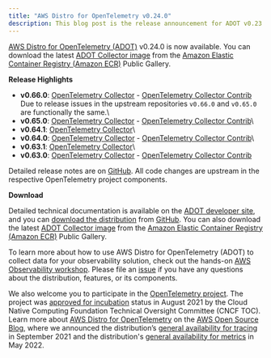 ```yaml
---
title: "AWS Distro for OpenTelemetry v0.24.0"
description: This blog post is the release announcement for ADOT v0.23.0
---
```



<SectionSeparator />

[AWS Distro for OpenTelemetry (ADOT)](https://aws-otel.github.io/) v0.24.0 is now available.
You can download the latest [ADOT Collector image](https://gallery.ecr.aws/aws-observability/aws-otel-collector) from the
[Amazon Elastic Container Registry (Amazon ECR)](https://aws.amazon.com/ecr/) Public Gallery.

<SectionSeparator />

**Release Highlights**

- **v0.66.0**: [OpenTelemetry Collector](https://github.com/open-telemetry/opentelemetry-collector/releases/tag/v0.66.0) - [OpenTelemetry Collector Contrib](https://github.com/open-telemetry/opentelemetry-collector-contrib/releases/tag/v0.66.0) Due to release issues
  in the upstream repositories `v0.66.0` and `v0.65.0` are functionally the same.\
- **v0.65.0**: [OpenTelemetry Collector](https://github.com/open-telemetry/opentelemetry-collector/releases/tag/v0.65.0) - [OpenTelemetry Collector Contrib](https://github.com/open-telemetry/opentelemetry-collector-contrib/releases/tag/v0.65.0)\
- **v0.64.1**: [OpenTelemetry Collector](https://github.com/open-telemetry/opentelemetry-collector/releases/tag/v0.64.1)\
- **v0.64.0**: [OpenTelemetry Collector](https://github.com/open-telemetry/opentelemetry-collector/releases/tag/v0.64.0) - [OpenTelemetry Collector Contrib](https://github.com/open-telemetry/opentelemetry-collector-contrib/releases/tag/v0.64.0)\
- **v0.63.1**: [OpenTelemetry Collector](https://github.com/open-telemetry/opentelemetry-collector/releases/tag/v0.63.1)\
- **v0.63.0**: [OpenTelemetry Collector](https://github.com/open-telemetry/opentelemetry-collector/releases/tag/v0.63.0) - [OpenTelemetry Collector Contrib](https://github.com/open-telemetry/opentelemetry-collector-contrib/releases/tag/v0.63.0)

Detailed release notes are on [GitHub](https://github.com/aws-observability/aws-otel-collector/releases).
All code changes are upstream in the respective OpenTelemetry project components.

**Download**

Detailed technical documentation is available on the [ADOT developer site](https://aws-otel.github.io/),
and you can [download the distribution](https://aws-otel.github.io/download) from
[GitHub](https://github.com/aws-observability/aws-otel-collector/releases/tag/v0.23.0).
You can also download the latest [ADOT Collector image](https://gallery.ecr.aws/aws-observability/aws-otel-collector)
from the [Amazon Elastic Container Registry (Amazon ECR)](https://aws.amazon.com/ecr/) Public Gallery.

To learn more about how to use AWS Distro for OpenTelemetry (ADOT) to collect data for your observability solution,
check out the hands-on [AWS Observability workshop](https://observability.workshop.aws/en/adot.html).
Please file an [issue](https://github.com/aws-observability/aws-otel-community/issues) if you have any
questions about the distribution, features, or its components.

We also welcome you to participate in the [OpenTelemetry project](https://github.com/open-telemetry).
The project was [approved for incubation](https://www.cncf.io/blog/2021/08/26/opentelemetry-becomes-a-cncf-incubating-project/) status
in August 2021 by the Cloud Native Computing Foundation Technical Oversight Committee (CNCF TOC). Learn more about
[AWS Distro for OpenTelemetry](https://aws.amazon.com/blogs/opensource/category/management-tools/aws-distro-for-opentelemetry/) on the
[AWS Open Source Blog](https://aws.amazon.com/blogs/opensource/category/management-tools/aws-distro-for-opentelemetry/), where we announced
the distribution’s [general availability for tracing](https://aws.amazon.com/blogs/opensource/aws-distro-for-opentelemetry-is-now-ga-for-tracing/) in September 2021
and the distribution's [general availability for metrics](https://aws.amazon.com/blogs/opensource/aws-distro-for-opentelemetry-is-now-generally-available-for-metrics/) in May 2022.
